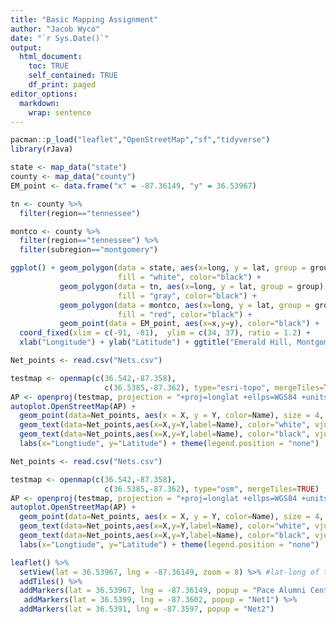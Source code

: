 ```yaml
---
title: "Basic Mapping Assignment"
author: "Jacob Wyco"
date: "`r Sys.Date()`"
output:
  html_document:
    toc: TRUE
    self_contained: TRUE
    df_print: paged
editor_options: 
  markdown: 
    wrap: sentence
---
```


```r
pacman::p_load("leaflet","OpenStreetMap","sf","tidyverse")
library(rJava)
```

```r
state <- map_data("state")
county <- map_data("county")
EM_point <- data.frame("x" = -87.36149, "y" = 36.53967)
```

```r
tn <- county %>% 
  filter(region=="tennessee")

montco <- county %>% 
  filter(region=="tennessee") %>% 
  filter(subregion=="montgomery")
```

```r
ggplot() + geom_polygon(data = state, aes(x=long, y = lat, group = group),
                        fill = "white", color="black") + 
           geom_polygon(data = tn, aes(x=long, y = lat, group = group),
                        fill = "gray", color="black") + 
           geom_polygon(data = montco, aes(x=long, y = lat, group = group),
                        fill = "red", color="black") + 
           geom_point(data = EM_point, aes(x=x,y=y), color="black") +
  coord_fixed(xlim = c(-91, -81),  ylim = c(34, 37), ratio = 1.2) + 
  xlab("Longitude") + ylab("Latitude") + ggtitle("Emerald Hill, Montgomery Co., TN")

```

```r
Net_points <- read.csv("Nets.csv")

testmap <- openmap(c(36.542,-87.358),
                     c(36.5385,-87.362), type="esri-topo", mergeTiles=TRUE)
AP <- openproj(testmap, projection = "+proj=longlat +ellps=WGS84 +units=m +no_defs")
autoplot.OpenStreetMap(AP) +
  geom_point(data=Net_points, aes(x = X, y = Y, color=Name), size = 4, alpha = 0.8) +
  geom_text(data=Net_points,aes(x=X,y=Y,label=Name), color="white", vjust=-0.60, size=4.01, fontface="bold") +
  geom_text(data=Net_points,aes(x=X,y=Y,label=Name), color="black", vjust=-0.75, fontface="bold") +
  labs(x="Longtiude", y="Latitude") + theme(legend.position = "none")

```

```r
Net_points <- read.csv("Nets.csv")

testmap <- openmap(c(36.542,-87.358),
                     c(36.5385,-87.362), type="osm", mergeTiles=TRUE)
AP <- openproj(testmap, projection = "+proj=longlat +ellps=WGS84 +units=m +no_defs")
autoplot.OpenStreetMap(AP) +
  geom_point(data=Net_points, aes(x = X, y = Y, color=Name), size = 4, alpha = 0.8) +
  geom_text(data=Net_points,aes(x=X,y=Y,label=Name), color="white", vjust=-0.60, size=4.01, fontface="bold") +
  geom_text(data=Net_points,aes(x=X,y=Y,label=Name), color="black", vjust=-0.75, fontface="bold") +
  labs(x="Longtiude", y="Latitude") + theme(legend.position = "none")

```




```r
leaflet() %>%
  setView(lat = 36.53967, lng = -87.36149, zoom = 8) %>% #lat-long of the place of interest
  addTiles() %>%
  addMarkers(lat = 36.53967, lng = -87.36149, popup = "Pace Alumni Center") %>%
   addMarkers(lat = 36.5399, lng = -87.3602, popup = "Net1") %>%
  addMarkers(lat = 36.5391, lng = -87.3597, popup = "Net2") 
             

```